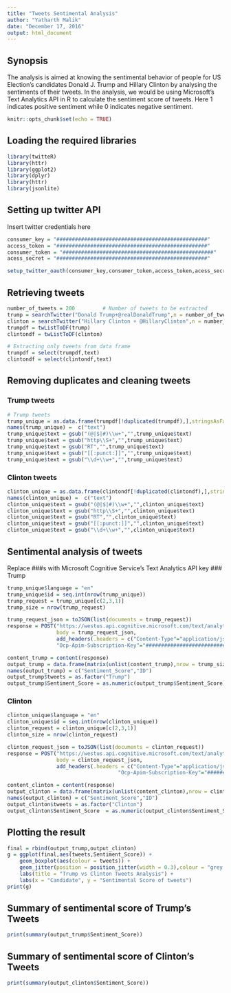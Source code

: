 ```yaml
---
title: "Tweets Sentimental Analysis"
author: "Yatharth Malik"
date: "December 17, 2016"
output: html_document
---
```


## Synopsis
The analysis is aimed at knowing the sentimental behavior of people for US Election's candidates Donald J. Trump and Hillary Clinton by analysing the sentiments of their tweets.
In the analysis, we would be using Microsoft's Text Analytics API in R to calculate the sentiment score of tweets.
Here 1 indicates positive sentiment while 0 indicates negative sentiment.


```r
knitr::opts_chunk$set(echo = TRUE)
```

## Loading the required libraries
```r
library(twitteR)
library(httr)
library(ggplot2)
library(dplyr)
library(httr)
library(jsonlite)
```

## Setting up twitter API
Insert twitter credentials here
```r
consumer_key = "#################################################"
access_token = "#################################################"
consumer_token = "#################################################"
acess_secret = "#################################################"

setup_twitter_oauth(consumer_key,consumer_token,access_token,acess_secret)
```

## Retrieving tweets
```r

number_of_tweets = 200         # Number of tweets to be extracted
trump = searchTwitter("Donald Trump+@realDonaldTrump",n = number_of_tweets ,lang = "en")
clinton = searchTwitter("Hillary Clinton + @HillaryClinton",n = number_of_tweets ,lang = "en")
trumpdf = twListToDF(trump)
clintondf = twListToDF(clinton)

# Extracting only tweets from data frame
trumpdf = select(trumpdf,text)
clintondf = select(clintondf,text)
```

## Removing duplicates and cleaning tweets
### Trump tweets
```r
# Trump tweets
trump_unique = as.data.frame(trumpdf[!duplicated(trumpdf),],stringsAsFactors = F)
names(trump_unique) =  c("text")
trump_unique$text = gsub("(@|$|#)\\w+","",trump_unique$text)
trump_unique$text = gsub("http\\S+","",trump_unique$text)
trump_unique$text = gsub("RT","",trump_unique$text)
trump_unique$text = gsub("[[:punct:]]","",trump_unique$text)
trump_unique$text = gsub("\\d+\\w+","",trump_unique$text)
```
### Clinton tweets
```r
clinton_unique = as.data.frame(clintondf[!duplicated(clintondf),],stringsAsFactors = F)
names(clinton_unique) =  c("text")
clinton_unique$text = gsub("(@|$|#)\\w+","",clinton_unique$text)
clinton_unique$text = gsub("http\\S+","",clinton_unique$text)
clinton_unique$text = gsub("RT","",clinton_unique$text)
clinton_unique$text = gsub("[[:punct:]]","",clinton_unique$text)
clinton_unique$text = gsub("\\d+\\w+","",clinton_unique$text)
```

## Sentimental analysis of tweets
Replace ###s with Microsoft Cognitive Service's Text Analytics API key
### Trump

```r
trump_unique$language = "en"
trump_unique$id = seq.int(nrow(trump_unique))
trump_request = trump_unique[c(2,3,1)]
trump_size = nrow(trump_request)

trump_request_json = toJSON(list(documents = trump_request))
response = POST("https://westus.api.cognitive.microsoft.com/text/analytics/v2.0/sentiment",
                body = trump_request_json,
                add_headers(.headers = c("Content-Type"="application/json",
                "Ocp-Apim-Subscription-Key"="########################################")))

content_trump = content(response)
output_trump = data.frame(matrix(unlist(content_trump),nrow = trump_size,byrow = T),stringsAsFactors = F)
names(output_trump) = c("Sentiment_Score","ID")
output_trump$tweets = as.factor("Trump")
output_trump$Sentiment_Score = as.numeric(output_trump$Sentiment_Score)
```

### Clinton
```r
clinton_unique$language = "en"
clinton_unique$id = seq.int(nrow(clinton_unique))
clinton_request = clinton_unique[c(2,3,1)]
clinton_size = nrow(clinton_request)

clinton_request_json = toJSON(list(documents = clinton_request))
response = POST("https://westus.api.cognitive.microsoft.com/text/analytics/v2.0/sentiment",
                body = clinton_request_json,
                add_headers(.headers = c("Content-Type"="application/json",
                                    "Ocp-Apim-Subscription-Key"="#########################################")))

content_clinton = content(response)
output_clinton = data.frame(matrix(unlist(content_clinton),nrow = clinton_size,byrow = T),stringsAsFactors = F)
names(output_clinton) = c("Sentiment_Score","ID")
output_clinton$tweets = as.factor("Clinton")
output_clinton$Sentiment_Score  = as.numeric(output_clinton$Sentiment_Score)

```

## Plotting the result
```r
final = rbind(output_trump,output_clinton)
g = ggplot(final,aes(tweets,Sentiment_Score)) + 
    geom_boxplot(aes(colour = tweets)) + 
    geom_jitter(position = position_jitter(width = 0.3),colour = "grey ", alpha = 0.4) +
    labs(title = "Trump vs Clinton Tweets Analysis") + 
    labs(x = "Candidate", y = "Sentimental Score of tweets")
print(g)
```

## Summary of sentimental score of Trump's Tweets
```r
print(summary(output_trump$Sentiment_Score))
```

## Summary of sentimental score of Clinton's Tweets
```r
print(summary(output_clinton$Sentiment_Score))
```
